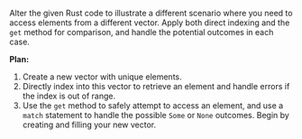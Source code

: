Alter the given Rust code to illustrate a different scenario where you need to access elements from a different vector. Apply both direct indexing and the `get` method for comparison, and handle the potential outcomes in each case.



**Plan:**
1. Create a new vector with unique elements.
2. Directly index into this vector to retrieve an element and handle errors if the index is out of range.
3. Use the `get` method to safely attempt to access an element, and use a `match` statement to handle the possible `Some` or `None` outcomes. Begin by creating and filling your new vector.
